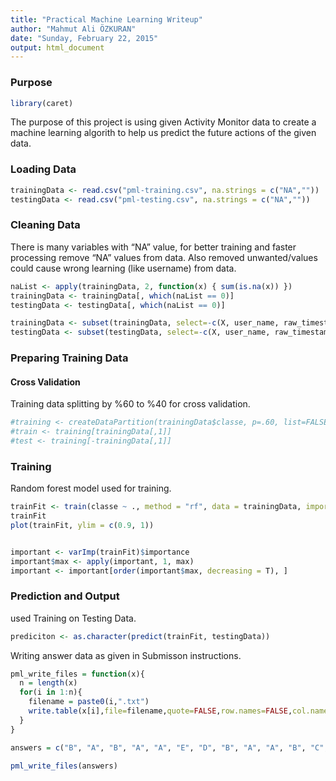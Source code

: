 ```yaml
---
title: "Practical Machine Learning Writeup"
author: "Mahmut Ali ÖZKURAN"
date: "Sunday, February 22, 2015"
output: html_document
---
```


### Purpose
```r
library(caret)
```

The purpose of this project is using given Activity Monitor data to create a machine learning algorith to help us predict the future actions of the given data. 

### Loading Data

```r
trainingData <- read.csv("pml-training.csv", na.strings = c("NA",""))
testingData <- read.csv("pml-testing.csv", na.strings = c("NA",""))
```

### Cleaning Data

There is many variables with "NA" value, for better training and faster processing remove "NA" values from data. Also removed unwanted/values could cause wrong learning (like username) from data. 

```r
naList <- apply(trainingData, 2, function(x) { sum(is.na(x)) })
trainingData <- trainingData[, which(naList == 0)]
testingData <- testingData[, which(naList == 0)]

trainingData <- subset(trainingData, select=-c(X, user_name, raw_timestamp_part_1, raw_timestamp_part_2, cvtd_timestamp, new_window, num_window))
testingData <- subset(testingData, select=-c(X, user_name, raw_timestamp_part_1, raw_timestamp_part_2, cvtd_timestamp, new_window, num_window))

```

### Preparing Training Data

#### Cross Validation

Training data splitting by %60 to %40 for cross validation. 

```r
#training <- createDataPartition(trainingData$classe, p=.60, list=FALSE)
#train <- training[trainingData[,1]]
#test <- training[-trainingData[,1]]
```

### Training

Random forest model used for training.

```r
trainFit <- train(classe ~ ., method = "rf", data = trainingData, importance = T, trControl = trainControl(method = "cv", number = 10))
trainFit
plot(trainFit, ylim = c(0.9, 1))


important <- varImp(trainFit)$importance
important$max <- apply(important, 1, max)
important <- important[order(important$max, decreasing = T), ]
```



### Prediction and Output

used Training on Testing Data.


```r
prediciton <- as.character(predict(trainFit, testingData))
```


Writing answer data as given in Submisson instructions.


```r
pml_write_files = function(x){
  n = length(x)
  for(i in 1:n){
    filename = paste0(i,".txt")
    write.table(x[i],file=filename,quote=FALSE,row.names=FALSE,col.names=FALSE)
  }
}

answers = c("B", "A", "B", "A", "A", "E", "D", "B", "A", "A", "B", "C", "B", "A", "E", "E", "A", "B",  "B", "B")

pml_write_files(answers)
```
